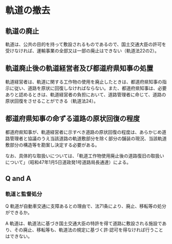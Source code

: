 
# 軌道の撤去

## 軌道の廃止

軌道は、公共の目的を持って敷設されるものであるので、国土交通大臣の許可を受けなければ、運輸事業の全部又は一部の廃止はできない（軌道法22の2）。

## 軌道廃止後の軌道経営者及び都道府県知事の処置

軌道経営者は、軌道に関する工作物の使用を廃止したときは、都道府県知事の指示に従い、道路を原状に回復しなければならない。また、都道府県知事は、必要ありと認めるときは、軌道経営者の負担において、道路管理者に命じて、道路の原状回復をさせることができる（軌道法24）。

## 都道府県知事の命ずる道路の原状回復の程度

都道府県知事が、軌道経営者に示すべき道路の原状回復の程度は、あらかじめ道路管理者と協議のうえ当該道路の軌道敷部分を除く部分の舗装の現況、当該軌道敷部分の構造等を勘案し決定する必要がある。

なお、具体的な取扱いについては、「軌道工作物使用廃止後の道路復旧の取扱いについて」（昭和47年1月5日道政発1号道路局長通達）による。

## Q and A

### 軌道と監督処分

Q 軌道が自動車交通に支障あるとの理由で、法71条により、廃止、移転等の処分ができるか。

A 軌道は、軌道法に基づき国土交通大臣の特許を得て道路に敷設される施設であり、その廃止、移転等も、軌道法の規定に基づく許·認可を得なければ行うことはできない。